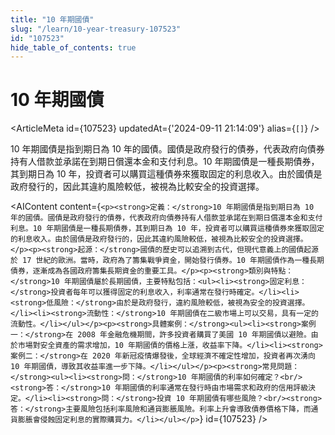 ```yaml
---
title: "10 年期國債"
slug: "/learn/10-year-treasury-107523"
id: "107523"
hide_table_of_contents: true
---
```



# 10 年期國債

<ArticleMeta id={107523} updatedAt={'2024-09-11 21:14:09'} alias={`[]`} />
<div className='border-solid border-b border-t-0 my-4 border-[var(--ifm-color-gray-300)]' />

10 年期國債是指到期日為 10 年的國債。國債是政府發行的債券，代表政府向債券持有人借款並承諾在到期日償還本金和支付利息。10 年期國債是一種長期債券，其到期日為 10 年，投資者可以購買這種債券來獲取固定的利息收入。由於國債是政府發行的，因此其違約風險較低，被視為比較安全的投資選擇。

<AIContent content={`<p><strong>定義：</strong>10 年期國債是指到期日為 10 年的國債。國債是政府發行的債券，代表政府向債券持有人借款並承諾在到期日償還本金和支付利息。10 年期國債是一種長期債券，其到期日為 10 年，投資者可以購買這種債券來獲取固定的利息收入。由於國債是政府發行的，因此其違約風險較低，被視為比較安全的投資選擇。</p><p><strong>起源：</strong>國債的歷史可以追溯到古代，但現代意義上的國債起源於 17 世紀的歐洲。當時，政府為了籌集戰爭資金，開始發行債券。10 年期國債作為一種長期債券，逐漸成為各國政府籌集長期資金的重要工具。</p><p><strong>類別與特點：</strong>10 年期國債屬於長期國債，主要特點包括：<ul><li><strong>固定利息：</strong>投資者每年可以獲得固定的利息收入，利率通常在發行時確定。</li><li><strong>低風險：</strong>由於是政府發行，違約風險較低，被視為安全的投資選擇。</li><li><strong>流動性：</strong>10 年期國債在二級市場上可以交易，具有一定的流動性。</li></ul></p><p><strong>具體案例：</strong><ul><li><strong>案例一：</strong>在 2008 年金融危機期間，許多投資者購買了美國 10 年期國債以避險。由於市場對安全資產的需求增加，10 年期國債的價格上漲，收益率下降。</li><li><strong>案例二：</strong>在 2020 年新冠疫情爆發後，全球經濟不確定性增加，投資者再次湧向 10 年期國債，導致其收益率進一步下降。</li></ul></p><p><strong>常見問題：</strong><ul><li><strong>問：</strong>10 年期國債的利率如何確定？<br/><strong>答：</strong>10 年期國債的利率通常在發行時由市場需求和政府的信用評級決定。</li><li><strong>問：</strong>投資 10 年期國債有哪些風險？<br/><strong>答：</strong>主要風險包括利率風險和通貨膨脹風險。利率上升會導致債券價格下降，而通貨膨脹會侵蝕固定利息的實際購買力。</li></ul></p>`} id={107523} />
